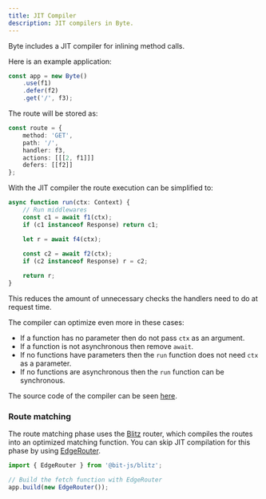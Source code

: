 ```yaml
---
title: JIT Compiler
description: JIT compilers in Byte.
---
```


Byte includes a JIT compiler for inlining method calls.

Here is an example application:
```ts
const app = new Byte()
    .use(f1)
    .defer(f2)
    .get('/', f3);
```

The route will be stored as:
```ts
const route = {
    method: 'GET',
    path: '/',
    handler: f3,
    actions: [[[2, f1]]]
    defers: [[f2]]
};
```

With the JIT compiler the route execution can be simplified to:
```ts
async function run(ctx: Context) {
    // Run middlewares
    const c1 = await f1(ctx);
    if (c1 instanceof Response) return c1;

    let r = await f4(ctx);
    
    const c2 = await f2(ctx);
    if (c2 instanceof Response) r = c2;

    return r;
}
```

This reduces the amount of unnecessary checks the handlers need to do at request time.

The compiler can optimize even more in these cases:
- If a function has no parameter then do not pass `ctx` as an argument.
- If a function is not asynchronous then remove `await`.
- If no functions have parameters then the `run` function does not need `ctx` as a parameter.
- If no functions are asynchronous then the `run` function can be synchronous.

The source code of the compiler can be seen [here](https://github.com/bit-js/byte/blob/main/src/core/server/route.ts#L61).

### Route matching
The route matching phase uses the [Blitz](https://www.npmjs.com/package/@bit-js/blitz) router, which compiles the routes into an optimized matching function.
You can skip JIT compilation for this phase by using [EdgeRouter](https://www.npmjs.com/package/@bit-js/blitz#edge-router).
```ts
import { EdgeRouter } from '@bit-js/blitz';

// Build the fetch function with EdgeRouter
app.build(new EdgeRouter());
```
